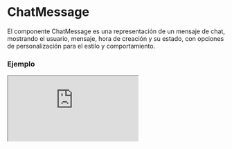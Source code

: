 # ChatMessage

El componente ChatMessage es una representación de un mensaje de chat, mostrando el usuario, mensaje, hora de creación y su estado, con opciones de personalización para el estilo y comportamiento.


### Ejemplo

<Iframe
  minHeightIframe="30dvh"
  src="https://fenextjs-component-storybook.vercel.app/iframe.html?args=&id=chat-message--index&viewMode=story"
/>

### Importación

Para importar el componente ChatMessage, se puede hacer desde fenextjs

```tsx copy
import { ChatMessage } from "fenextjs";
```

### Parámetros

| Parámetro | Tipo                 | Requerido | Default                                  | Descripcion                                                                                       |
| --------- | -------------------- | --------- | ---------------------------------------- | ------------------------------------------------------------------------------------------------- |
| id        | string \| number     | sí        | undefined                                | Identificador único del mensaje.                                                                  |
| loader    | boolean              | no        | false                                    | Indica si el componente está en estado de carga, mostrando placeholders en lugar de contenido.    |
| right     | boolean              | no        | false                                    | Define si el mensaje debe alinearse a la derecha, generalmente para mensajes propios.             |
| account   | Partial\<UserProps\> | no        | undefined                                | Propiedades parciales del usuario que envía el mensaje, incluyendo nombre e imagen de perfil.     |
| message   | ReactNode            | no        | undefined                                | El contenido del mensaje, puede ser texto o cualquier nodo de React.                              |
| createdAt | Date                 | no        | undefined                                | Fecha y hora en la que fue creado el mensaje.                                                     |
| view      | boolean              | no        | false                                    | Indica si el mensaje ha sido visto o no.                                                          |
| imgProps  | Partial\<ImgProps\>  | no        | \{ imgIf404: FenextImgUserPlaceholder \} | Propiedades adicionales para el componente Img que se utiliza para mostrar la imagen del usuario. |

### Alineación del mensaje

El componente permite alinear el mensaje hacia la derecha o izquierda basado en el prop `right`.

| Prop `right` | Alineación | Descripción                                                                              |
| ------------ | ---------- | ---------------------------------------------------------------------------------------- |
| false        | Izquierda  | El mensaje se muestra alineado a la izquierda, típico de mensajes recibidos.             |
| true         | Derecha    | El mensaje se muestra alineado a la derecha, típico de mensajes enviados por el usuario. |

### Storybook

Para ver el storybook del componente lo puede hacer con este [link](https://fenextjs-component-storybook.vercel.app/?path=/story/chat-message--index)

### Usos

- Mensaje básico

```tsx copy
<ChatMessage
  id={1}
  message="Hola"
  createdAt={new Date()}
  account={{ name: "Usuario" }}
/>
```

- Mensaje alineado a la derecha

```tsx copy
<ChatMessage
  id={2}
  message="Hola, soy yo"
  right={true}
  createdAt={new Date()}
  account={{ name: "Yo" }}
/>
```

- Mensaje en estado de carga

```tsx copy
<ChatMessage id={3} loader={true} />
```
